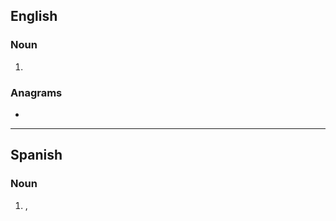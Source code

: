 ==English==

===Noun===
{{en-noun|~}}

# {{alternative spelling of|gouache|lang=en}}

===Anagrams===
* {{anagrams|en|gauche}}

----

==Spanish==

===Noun===
{{es-noun|mf}}

# {{lb|es|Colombia|slang}} {{l|en|lout}}, {{l|en|troublemaker}}